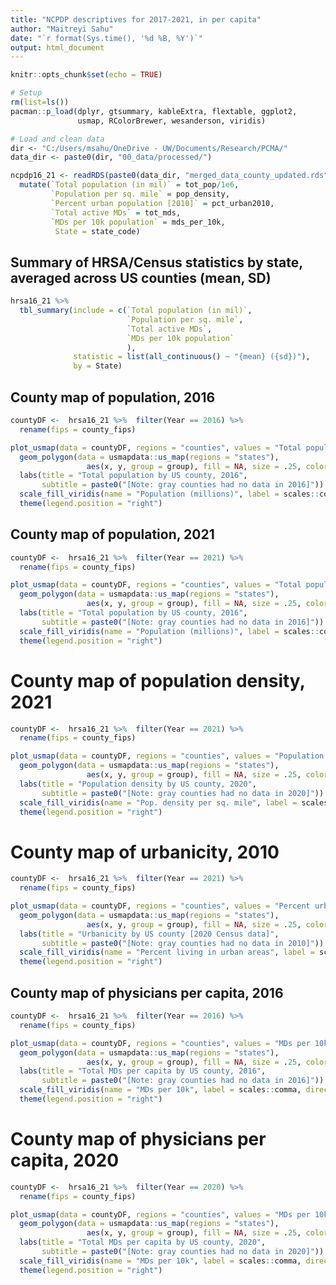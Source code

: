 ```yaml
---
title: "NCPDP descriptives for 2017-2021, in per capita"
author: "Maitreyi Sahu"
date: "`r format(Sys.time(), '%d %B, %Y')`"
output: html_document
---
```



```r
knitr::opts_chunk$set(echo = TRUE)

# Setup
rm(list=ls())
pacman::p_load(dplyr, gtsummary, kableExtra, flextable, ggplot2,
               usmap, RColorBrewer, wesanderson, viridis)

# Load and clean data
dir <- "C:/Users/msahu/OneDrive - UW/Documents/Research/PCMA/"
data_dir <- paste0(dir, "00_data/processed/")

ncpdp16_21 <- readRDS(paste0(data_dir, "merged_data_county_updated.rds"))  %>% 
  mutate(`Total population (in mil)` = tot_pop/1e6,
         `Population per sq. mile` = pop_density,
         `Percent urban population [2010]` = pct_urban2010,
         `Total active MDs` = tot_mds,
         `MDs per 10k population` = mds_per_10k,
          State = state_code)
```


## Summary of HRSA/Census statistics by state, averaged across US counties (mean, SD)

```r

hrsa16_21 %>% 
  tbl_summary(include = c(`Total population (in mil)`, 
                          `Population per sq. mile`,
                          `Total active MDs`,
                          `MDs per 10k population`
                          ), 
              statistic = list(all_continuous() ~ "{mean} ({sd})"),
              by = State)


```


## County map of population, 2016

```r

countyDF <-  hrsa16_21 %>%  filter(Year == 2016) %>% 
  rename(fips = county_fips) 

plot_usmap(data = countyDF, regions = "counties", values = "Total population (in mil)") + 
  geom_polygon(data = usmapdata::us_map(regions = "states"),
                 aes(x, y, group = group), fill = NA, size = .25, color = "black") +
  labs(title = "Total population by US county, 2016",
       subtitle = paste0("[Note: gray counties had no data in 2016]")) + 
  scale_fill_viridis(name = "Population (millions)", label = scales::comma, direction = -1) +  
  theme(legend.position = "right")

```

## County map of population, 2021

```r

countyDF <-  hrsa16_21 %>%  filter(Year == 2021) %>% 
  rename(fips = county_fips) 

plot_usmap(data = countyDF, regions = "counties", values = "Total population (in mil)") + 
  geom_polygon(data = usmapdata::us_map(regions = "states"),
                 aes(x, y, group = group), fill = NA, size = .25, color = "black") +
  labs(title = "Total population by US county, 2016",
       subtitle = paste0("[Note: gray counties had no data in 2016]")) + 
  scale_fill_viridis(name = "Population (millions)", label = scales::comma, direction = -1) +  
  theme(legend.position = "right")

```

# County map of population density, 2021

```r

countyDF <-  hrsa16_21 %>%  filter(Year == 2021) %>% 
  rename(fips = county_fips) 

plot_usmap(data = countyDF, regions = "counties", values = "Population per sq. mile") + 
  geom_polygon(data = usmapdata::us_map(regions = "states"),
                 aes(x, y, group = group), fill = NA, size = .25, color = "black") +
  labs(title = "Population density by US county, 2020",
       subtitle = paste0("[Note: gray counties had no data in 2020]")) + 
  scale_fill_viridis(name = "Pop. density per sq. mile", label = scales::comma, direction = -1) +  
  theme(legend.position = "right")

```

# County map of urbanicity, 2010

```r

countyDF <-  hrsa16_21 %>%  filter(Year == 2021) %>% 
  rename(fips = county_fips) 

plot_usmap(data = countyDF, regions = "counties", values = "Percent urban population [2010]") + 
  geom_polygon(data = usmapdata::us_map(regions = "states"),
                 aes(x, y, group = group), fill = NA, size = .25, color = "black") +
  labs(title = "Urbanicity by US county [2020 Census data]",
       subtitle = paste0("[Note: gray counties had no data in 2010]")) + 
  scale_fill_viridis(name = "Percent living in urban areas", label = scales::comma, direction = -1) +  
  theme(legend.position = "right")

```

## County map of physicians per capita, 2016

```r

countyDF <-  hrsa16_21 %>%  filter(Year == 2016) %>% 
  rename(fips = county_fips) 

plot_usmap(data = countyDF, regions = "counties", values = "MDs per 10k population") + 
  geom_polygon(data = usmapdata::us_map(regions = "states"),
                 aes(x, y, group = group), fill = NA, size = .25, color = "black") +
  labs(title = "Total MDs per capita by US county, 2016",
       subtitle = paste0("[Note: gray counties had no data in 2016]")) + 
  scale_fill_viridis(name = "MDs per 10k", label = scales::comma, direction = -1) +  
  theme(legend.position = "right")

```

# County map of physicians per capita, 2020

```r

countyDF <-  hrsa16_21 %>%  filter(Year == 2020) %>% 
  rename(fips = county_fips) 

plot_usmap(data = countyDF, regions = "counties", values = "MDs per 10k population") + 
  geom_polygon(data = usmapdata::us_map(regions = "states"),
                 aes(x, y, group = group), fill = NA, size = .25, color = "black") +
  labs(title = "Total MDs per capita by US county, 2020",
       subtitle = paste0("[Note: gray counties had no data in 2020]")) + 
  scale_fill_viridis(name = "MDs per 10k", label = scales::comma, direction = -1) +  
  theme(legend.position = "right")

```